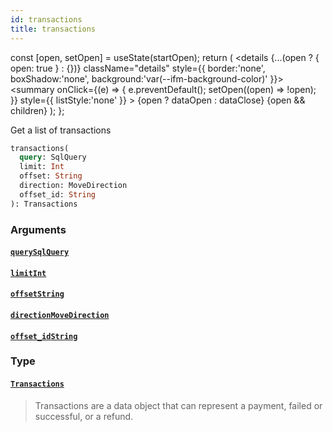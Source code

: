 ```yaml
---
id: transactions
title: transactions
---
```









  const [open, setOpen] = useState(startOpen);
  return (
    <details {...(open ? { open: true } : {})} className="details" style={{ border:'none', boxShadow:'none', background:'var(--ifm-background-color)' }}>
      <summary
        onClick={(e) => {
          e.preventDefault();
          setOpen((open) => !open);
        }}
        style={{ listStyle:'none' }}
      >
      {open ? dataOpen : dataClose}
      </summary>
      {open && children}
    </details>
  );
};








Get a list of transactions


```graphql
transactions(
  query: SqlQuery
  limit: Int
  offset: String
  direction: MoveDirection
  offset_id: String
): Transactions
```




### Arguments

#### [`query`](#)<Bullet />[`SqlQuery`](/docs/api/types/inputs/sql-query)  
> 
> 
> 
> 

#### [`limit`](#)<Bullet />[`Int`](/docs/api/types/scalars/int)  
> 
> 
> 
> 

#### [`offset`](#)<Bullet />[`String`](/docs/api/types/scalars/string)  
> 
> 
> 
> 

#### [`direction`](#)<Bullet />[`MoveDirection`](/docs/api/types/enums/move-direction)  
> 
> 
> 
> 

#### [`offset_id`](#)<Bullet />[`String`](/docs/api/types/scalars/string)  
> 
> 
> 
> 

### Type

#### [`Transactions`](/docs/api/types/objects/transactions)  
> 
> 
> Transactions are a data object that can represent a payment, failed or successful, or a refund.
> 



